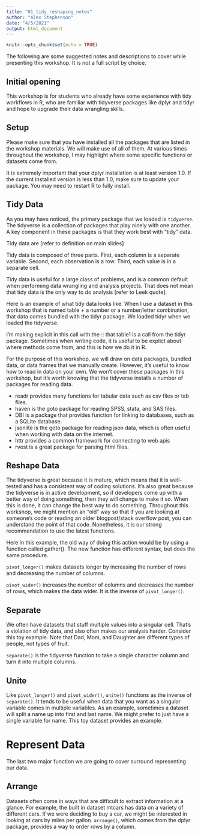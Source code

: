 ```yaml
---
title: "01_tidy_reshaping_notes"
author: "Alex Stephenson"
date: "4/5/2021"
output: html_document
---
```


```r
knitr::opts_chunk$set(echo = TRUE)
```

The following are some suggested notes and descriptions to cover while presenting this workshop. It is not a full script by choice. 

## Initial opening 

This workshop is for students who already have some experience with tidy workflows in R, who are familiar with tidyverse packages like dplyr and tidyr and hope to upgrade their data wrangling skills. 

## Setup 

Please make sure that you have installed all the packages that are listed in the workshop materials. We will make use of all of them. At various times throughout the workshop, I may highlight where some specific functions or datasets come from. 

It is extremely important that your dplyr installation is at least version 1.0. If the current installed version is less than 1.0, make sure to update your package. You may need to restart R to fully install. 

## Tidy Data 

As you may have noticed, the primary package that we loaded is `tidyverse`. The tidyverse is a collection of packages that play nicely with one another. A key component in these packages is that they work best with "tidy" data. 

Tidy data are [refer to definition on main slides] 

Tidy data is composed of three parts. First, each column is a separate variable. Second, each observation is a row. Third, each value is in a separate cell. 

Tidy data is useful for a large class of problems, and is a common default when performing data wrangling and analysis projects. That does not mean that tidy data is the only way to do analysis [refer to Leek quote]. 

Here is an example of what tidy data looks like. When I use a dataset in this workshop that is named table + a number or a number/letter combination, that data comes bundled with the tidyr package. We loaded tidyr when we loaded the tidyverse. 

I'm making explicit in this call with the :: that table1 is a call from the tidyr package. Sometimes when writing code, it is useful to be explict about where methods come from, and this is how we do it in R. 

For the purpose of this workshop, we will draw on data packages, bundled data, or data frames that we manually create. However, it's useful to know how to read in data on your own. We won't cover these packages in this workshop, but it's worth knowing that the tidyverse installs a number of packages for reading data. 

- readr provides many functions for tabular data such as csv files or tab files. 
- haven is the goto package for reading SPSS, stata, and SAS files. 
- DBI is a package that provides function for linking to databases, such as a SQLite database. 
- jsonlite is the goto package for reading json data, which is often useful when working with data on the internet. 
- httr provides a common framework for connecting to web apis 
- rvest is a great package for parsing html files. 

## Reshape Data 

The tidyverse is great because it is mature, which means that it is well-tested and has a consistent way of coding solutions. It's also great because the tidyverse is in active development, so if developers come up with a better way of doing something, then they will change to make it so. When this is done, it can change the best way to do something. Throughout this workshop, we might mention an "old" way so that if you are looking at someone's code or reading an older blogpost/stack overflow post, you can understand the point of that code. Nonetheless, it is our strong recommendation to use the latest functions. 

Here in this example, the old way of doing this action would be by using a function called gather(). The new function has different syntax, but does the same procedure. 

`pivot_longer()` makes datasets longer by increasing the number of rows and decreasing the number of columns. 


`pivot_wider()` increases the number of columns and decreases the number of rows, which makes the data wider. It is the inverse of `pivot_longer()`. 

## Separate 

We often have datasets that stuff multiple values into a singular cell. That's a violation of tidy data, and also often makes our analysis harder. Consider this toy example. Note that Dad, Mom, and Daughter are different types of people, not types of fruit. 

`separate()` is the tidyverse function to take a single character column and turn it into multiple columns. 

## Unite 

Like `pivot_longer()` and `pivot_wider()`, `unite()` functions as the inverse of `separate()`. It tends to be useful when data that you want as a singular variable comes in multiple variables. As an example, sometimes a dataset will split a name up into first and last name. We might prefer to just have a single variable for name. This toy dataset provides an example. 

# Represent Data 

The last two major function we are going to cover surround representing our data. 

## Arrange 

Datasets often come in ways that are difficult to extract information at a glance. For example, the built in dataset mtcars has data on a variety of different cars. If we were deciding to buy a car, we might be interested in looking at cars by miles per gallon. `arrange()`, which comes from the dplyr package, provides a way to order rows by a column. 
